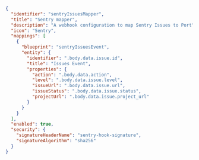 ```json showLineNumbers
{
  "identifier": "sentryIssuesMapper",
  "title": "Sentry mapper",
  "description": "A webhook configuration to map Sentry Issues to Port",
  "icon": "Sentry",
  "mappings": [
    {
      "blueprint": "sentryIssuesEvent",
      "entity": {
        "identifier": ".body.data.issue.id",
        "title": "Issues Event",
        "properties": {
          "action": ".body.data.action",
          "level": ".body.data.issue.level",
          "issueUrl": ".body.data.issue.url",
          "issueStatus": ".body.data.issue.status",
          "projectUrl": ".body.data.issue.project_url"
        }
      }
    }
  ],
  "enabled": true,
  "security": {
    "signatureHeaderName": "sentry-hook-signature",
    "signatureAlgorithm": "sha256"
  }
}
```
